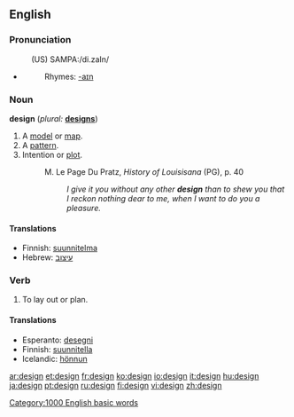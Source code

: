 ==English==

===Pronunciation===
:(US) SAMPA:/di.zaIn/
*{{audio|en-us-design.ogg|Audio (US)}}
*:Rhymes: [[Rhymes:English:-aɪn|-aɪn]]

===Noun===
'''design'''  (''plural:'' '''[[designs]]''')
# A [[model]] or [[map]].
# A [[pattern]].
# Intention or [[plot]].
#:M. Le Page Du Pratz, <i>History of Louisisana</i> (PG), p. 40
#:: <i>I give it you without any other <b>design</b> than to shew you that I reckon nothing dear to me, when I want to do you a pleasure.</i>

====Translations====
*Finnish: [[suunnitelma]]
*Hebrew: [[עיצוב]] {{m}}

===Verb===
{{en-verb}}
# To lay out or plan.

====Translations====
*Esperanto: [[desegni]]
*Finnish: [[suunnitella]]
*Icelandic: [[hönnun]]


[[Category:1000 English basic words]]

[[ar:design]]
[[et:design]]
[[fr:design]]
[[ko:design]]
[[io:design]]
[[it:design]]
[[hu:design]]
[[ja:design]]
[[pt:design]]
[[ru:design]]
[[fi:design]]
[[vi:design]]
[[zh:design]]